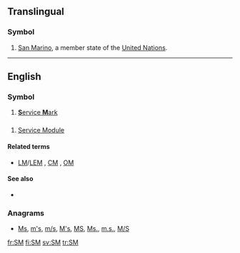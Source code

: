 {{also|.sm|sm|Sm|℠}}
==Translingual==

===Symbol===
{{infl|mul|symbol}}
# [[San Marino]], a member state of the [[United Nations]].


----
==English==
{{wikipedia}}

===Symbol===
{{infl|en|symbol}}

# [[service mark|'''S'''ervice '''M'''ark]]

==={{initialism}}===
{{en-noun}}

# {{US|space}} [[Service Module]]

====Related terms====
* {{sense|Service Module}} [[LM]]/[[LEM]] , [[CM]] , [[OM]]

====See also====
* {{sense|Service Module}} {{pedia|Service Module}}

===Anagrams===
* {{alphagram|ms}} [[Ms#English|Ms]], [[m's#English|m's]], [[m/s#English|m/s]], [[M's#English|M's]], [[MS#English|MS]], [[Ms.#English|Ms.]], [[m.s.#English|m.s.]], [[M/S#English|M/S]]
[[fr:SM]]
[[fi:SM]]
[[sv:SM]]
[[tr:SM]]